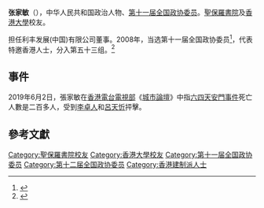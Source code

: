 '''张家敏'''（{{bd|1959年||}}），中华人民共和国政治人物、[[第十一届全国政协委员|第十一届全国政协委员]]。[[聖保羅書院|聖保羅書院]]及[[香港大學|香港大學]]校友。

担任利丰发展(中国)有限公司董事。2008年，当选第十一届全国政协委员<ref>{{cite news|title=第十一届全国政协委员名单|url=http://www.indaa.com.cn/zt/2009qglh/zxzs/200903/t20090303_127573.html|accessdate=2013-04-09|newspaper=新华社北京1月25日电 中国人民政治协商会议第十一届全国委员会委员名单(共2237人，2008年1月25日政协第十届全国委员会常务委员会第二十次会议通过)|date=2008年1月25日|deadurl=yes|archiveurl=https://web.archive.org/web/20130928014403/http://www.indaa.com.cn/zt/2009qglh/zxzs/200903/t20090303_127573.html|archivedate=2013年9月28日|df=}}</ref>，代表特邀香港人士，分入第五十三组。<ref>{{cite news|title=全国政协信息-张家敏|url=http://www.cppcc.gov.cn/CMS/wylibary/showJcwyxtInfoWylibary.action?tabJcwyxt.guid=11W0019250&wytype=wjwy|accessdate=2013-04-11|newspaper=全国政协委员会|archive-date=2019-05-20|archive-url=https://web.archive.org/web/20190520044916/http://www.cppcc.gov.cn/CMS/wylibary/showJcwyxtInfoWylibary.action?tabJcwyxt.guid=11W0019250&wytype=wjwy}}</ref>

== 事件==
2019年6月2日，張家敏在[[香港電台電視部|香港電台電視部]]《[[城市論壇|城市論壇]]》中指[[六四天安門事件|六四天安門事件]]死亡人數是二百多人，受到[[李卓人|李卓人]]和[[呂天忻|呂天忻]]抨擊。

==參考文獻==
{{reflist}}
{{中国政治人物小作品}}
[[Category:聖保羅書院校友|Category:聖保羅書院校友]]
[[Category:香港大學校友|Category:香港大學校友]]
[[Category:第十一届全国政协委员|Category:第十一届全国政协委员]]
[[Category:第十二届全国政协委员|Category:第十二届全国政协委员]]
[[Category:香港建制派人士|Category:香港建制派人士]]